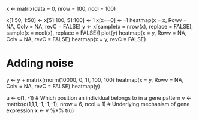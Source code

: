 x <- matrix(data = 0, nrow = 100, ncol = 100)

x[1:50, 1:50] <- x[51:100, 51:100] <- 1
x[x==0] <- -1
heatmap(x = x, Rowv = NA, Colv = NA, revC = FALSE)
y <- x[sample(x = nrow(x), replace = FALSE), sample(x = ncol(x), replace = FALSE)]
plot(y)
heatmap(x = y, Rowv = NA, Colv = NA, revC = FALSE)
heatmap(x = y, revC = FALSE)

# Adding noise
y <- y + matrix(rnorm(10000, 0, 1), 100, 100)
heatmap(x = y, Rowv = NA, Colv = NA, revC = FALSE)
heatmap(y)

u <- c(1, -1) # Which position an individual belongs to in a gene pattern
v <- matrix(c(1,1,1,-1,-1,-1), nrow = 6, ncol = 1) # Underlying mechanism of gene expression
x <- v %*% t(u)
